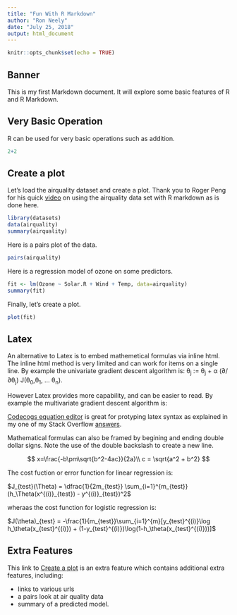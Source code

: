 ---
title: "Fun With R Markdown"
author: "Ron Neely"
date: "July 25, 2018"
output: html_document
---
```{r setup, include=FALSE}
knitr::opts_chunk$set(echo = TRUE)
```

## Banner
This is my first Markdown document. It will explore some basic features of R and R Markdown.  

## Very Basic Operation

R can be used for very basic operations such as addition.

```{r}
2+2
```

## Create a plot

Let's load the airquality dataset and create a plot. Thank you to Roger Peng for his quick [video](https://www.youtube.com/watch?v=DNS7i2m4sB0) on using the airquality data set with R markdown as is done here.


```{r}
library(datasets)
data(airquality)
summary(airquality)
```

Here is a pairs plot of the data.

```{r}
pairs(airquality)
```

Here is a regression model of ozone on some predictors.

```{r}
fit <- lm(Ozone ~ Solar.R + Wind + Temp, data=airquality)
summary(fit)
```

Finally, let's create a plot.

```{r fit, echo=FALSE}
plot(fit)
```

## Latex

An alternative to Latex is to embed mathemetical formulas via inline html.  The inline html method is very limited and can work for items on a single line.  By example the univariate gradient descent algorithm is:
&theta;<sub>j</sub> := &theta;<sub>j</sub> + &alpha; (&part;/&part;&theta;<sub>j</sub>) J(&theta;<sub>0</sub>,&theta;<sub>1</sub>, ... &theta;<sub>n</sub>).

However Latex provides more capability, and can be easier to read.  By example the multivariate gradient descent algorithm is:

\begin{align*}
& \text{repeat until convergence:} \; \lbrace \newline \; & \theta_j := \theta_j - \alpha \frac{1}{m} \sum\limits_{i=1}^{m} (h_\theta(x^{(i)}) - y^{(i)}) \cdot x_j^{(i)} \; & \text{for j := 0...n}\newline \rbrace
\end{align*}


[Codecogs equation editor](https://www.codecogs.com/latex/eqneditor.php) is great for protyping latex syntax as explained in my one of my Stack Overflow [answers](https://stackoverflow.com/a/47798853).

Mathematical formulas can also be framed by begining and ending double dollar signs.  Note the use of the double backslash to create a new line.

$$
x=\frac{-b\pm\sqrt{b^2-4ac}}{2a}\\
c = \sqrt{a^2 + b^2}
$$


The cost fuction or error function for linear regression is:

$J_{test}(\Theta) = \dfrac{1}{2m_{test}} \sum_{i=1}^{m_{test}}(h_\Theta(x^{(i)}_{test}) - y^{(i)}_{test})^2$

wheraas the cost function for logistic regression is:

$J(\theta)_{test} = -\frac{1}{m_{test}}\sum_{i=1}^{m}[y_{test}^{(i)}\log h_\theta(x_{test}^{(i)}) + (1-y_{test}^{(i)})\log(1-h_\theta(x_{test}^{(i)}))]$



## Extra Features

This link to [Create a plot](#create) is an extra feature which contains additional extra features, including:

- links to various urls
- a pairs look at air quality data
- summary of a predicted model.


